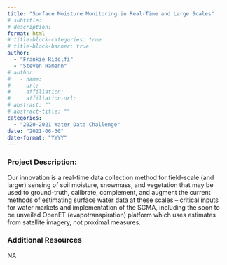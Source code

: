 ```yaml
---
title: "Surface Moisture Monitoring in Real-Time and Large Scales"
# subtitle: 
# description: 
format: html
# title-block-categories: true
# title-block-banner: true
author: 
  - "Frankie Ridolfi"
  - "Steven Hamann"
# author:
#   - name: 
#     url: 
#     affiliation: 
#     affiliation-url:
# abstract: ""
# abstract-title: ""
categories: 
  - "2020-2021 Water Data Challenge"
date: "2021-06-30"
date-format: "YYYY"
---
```


<!-- COMMENT
## params_NOTUSED-proj_title

#### Year: params_NOTUSED-year

#### Topics: params_NOTUSED-topics

#### Awards: params_NOTUSED-awards

#### Team Members: params_NOTUSED-team_members
UNCOMMENT -->

### Project Description:

Our innovation is a real-time data collection method for field-scale (and larger) sensing of soil moisture, snowmass, and vegetation that may be used to ground-truth, calibrate, complement, and augment the current methods of estimating surface water data at these scales -- critical inputs for water markets and implementation of the SGMA, including the soon to be unveiled OpenET (evapotranspiration) platform which uses estimates from satellite imagery, not proximal measures.

### Additional Resources

NA
